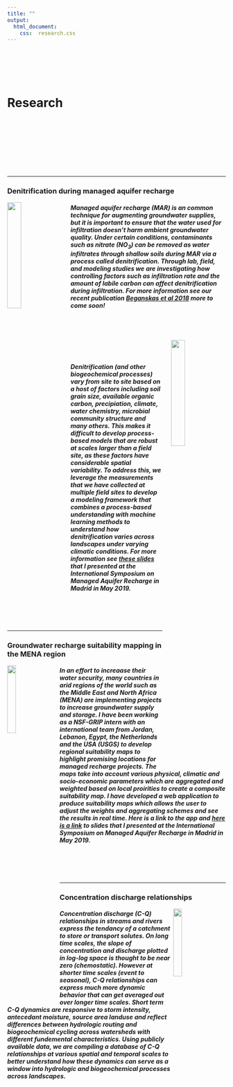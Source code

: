 ```yaml
---
title: ""
output:
  html_document:
    css:  research.css
---
```


<br>
<br>
<br>
<br>

# Research
<br>
<br>
<br>
<br>
<br>
<br>
<br>


---
### Denitrification during managed aquifer recharge

<img src="images/PlotSampling.png" style="width:25%; height = 150px; margin-right: 20px" align="left">


##### Managed aquifer recharge (MAR) is an common technique for augmenting groundwater supplies, but it is important to ensure that the water used for infiltration doesn't harm ambient groundwater quality. Under certain conditions, contaminants such as nitrate (NO~3~) can be removed as water infiltrates through shallow soils during MAR via a process called denitrification. Through lab, field, and modeling studies we are investigating how controlling factors such as infiltration rate and the amount of labile carbon can affect denitrification during infiltration. For more information see our recent publication [_Beganskas et al 2018_](files/Beganskas_WR_2019.pdf) more to come soon!

<br>
<br>

<img src="images/ModelingFramework.gif" style="width:25%; height = 150px; margin-left: 20px" align="right">

<br>
<br>
<style>
div.blue { background-color:white; border-radius: 5px; padding: 20px;}
</style>
<div class = "blue">



##### Denitrification (and other biogeochemical processes) vary from site to site based on a host of factors including soil grain size, available organic carbon, precipiation, climate, water chemistry, microbial community structure and many others. This makes it difficult to develop process-based models that are robust at scales larger than a field site, as these factors have considerable spatial variability. To address this, we leverage the measurements that we have collected at multiple field sites to develop a modeling framework that combines a process-based understanding with machine learning methods to understand how denitrification varies across landscapes under varying climatic conditions. For more information see [_these slides_](files/ISMAR_DenitMapping_Presentation.pdf) that I presented at the International Symposium on Managed Aquifer Recharge in Madrid in May 2019.

</div>
<br>
<br>
<br>

********

### Groundwater recharge suitability mapping in the MENA region

<img src="images/JordanWadi.jpg" style="width:20%; height = 150px; margin-right: 20px" align="left">

##### In an effort to increaase their water security, many countries in arid regions of the world such as the Middle East and North Africa (MENA) are implementing projects to increase groundwater supply and storage. I have been working as a NSF-GRIP intern with an international team from Jordan, Lebanon, Egypt, the Netherlands and the USA (USGS) to develop regional suitability maps to highlight promising locations for managed recharge projects. The maps take into account various physical, climatic and socio-economic parameters which are aggregated and weighted based on local proirities to create a composite suitability map. I have developed a web application to produce suitability maps which allows the user to adjust the weights and aggregating schemes and see the results in real time. Here is a link to the app and [_here is a link_](files/ISMAR_AppPresentation.pdf) to slides that I presented at the International Symposium on Managed Aquifer Recharge in Madrid in May 2019.


<br>
<br>
<br>

********

### Concentration discharge relationships
<img src="images/BowlandPitcher.jpg" style="width:20%; height = 150px; margin-right: 20px" align="right">

##### Concentration discharge (C-Q) relationships in streams and rivers express the tendancy of a catchment to store or transport solutes. On long time scales, the slope of concentration and discharge plotted in log-log space is thought to be near zero (chemostatic). However at shorter time scales (event to seasonal), C-Q relationships can express much more dynamic behavior that can get averaged out over longer time scales. Short term C-Q dynamics are responsive to storm intensity, antecedant moisture, source area landuse and reflect differences between hydrologic routing and biogeochemical cycling across watersheds with different fundemental characteristics. Using publicly available data, we are compiling a database of C-Q relationships at various spatial and temporal scales to better understand how these dynamics can serve as a window into hydrologic and biogeochemical processes across landscapes.